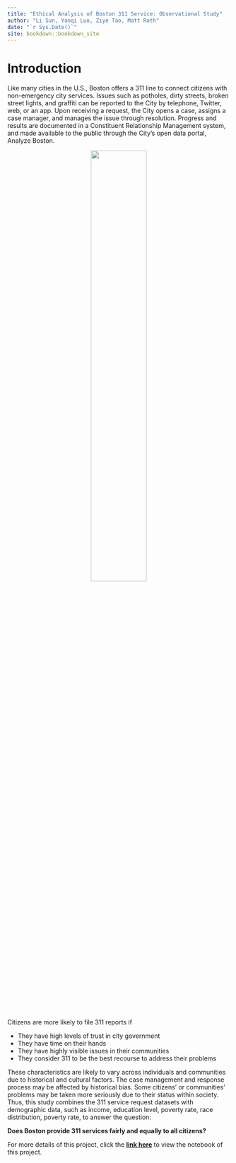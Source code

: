 ```yaml
--- 
title: "Ethical Analysis of Boston 311 Service: Observational Study"
author: "Li Sun, Yanqi Luo, Ziye Tao, Matt Roth"
date: "`r Sys.Date()`"
site: bookdown::bookdown_site
---
```


# Introduction

Like many cities in the U.S., Boston offers a 311 line to connect citizens with non-emergency city services. Issues such as potholes, dirty streets, broken street lights, and graffiti can be reported to the City by telephone, Twitter, web, or an app. Upon receiving a request, the City opens a case, assigns a case manager, and manages the issue through resolution. Progress and results are documented in a Constituent Relationship Management system, and made available to the public through the City’s open data portal, Analyze Boston.

<center>
![](image/311-pic.jpg){width=50%}
</center>

Citizens are more likely to file 311 reports if 

- They have high levels of trust in city government
- They have time on their hands
- They have highly visible issues in their communities
- They consider 311 to be the best recourse to address their problems

These characteristics are likely to vary across individuals and communities due to historical and cultural factors. The case management and response process may be affected by historical bias. Some citizens’ or communities’ problems may be taken more seriously due to their status within society. Thus, this study combines the 311 service request datasets with demographic data, such as income, education level, poverty rate, race distribution, poverty rate, to answer the question:

**Does Boston provide 311 services fairly and equally to all citizens?**

For more details of this project, click the [**link here**](https://github.com/sunli-lisun/ac221/blob/main/Final_221.ipynb) to view the notebook of this project.

